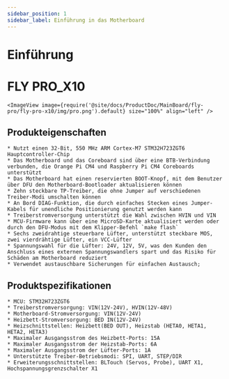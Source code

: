 ```yaml
---
sidebar_position: 1
sidebar_label: Einführung in das Motherboard
---
```



# Einführung

# FLY PRO_X10


    <ImageView image={require('@site/docs/ProductDoc/MainBoard/fly-pro/fly-pro-x10/img/pro.png').default} size="100%" align="left" />

## Produkteigenschaften

    * Nutzt einen 32-Bit, 550 MHz ARM Cortex-M7 STM32H723ZGT6 Hauptcontroller-Chip
    * Das Motherboard und das Coreboard sind über eine BTB-Verbindung verbunden, die Orange Pi CM4 und Raspberry Pi CM4 Coreboards unterstützt
    * Das Motherboard hat einen reservierten BOOT-Knopf, mit dem Benutzer über DFU den Motherboard-Bootloader aktualisieren können
    * Zehn steckbare TP-Treiber, die ohne Jumper auf verschiedenen Treiber-Modi umschalten können
    * An Bord DIAG-Funktion, die durch einfaches Stecken eines Jumper-Kabels für unendliche Positionierung genutzt werden kann
    * Treiberstromversorgung unterstützt die Wahl zwischen HVIN und VIN
    * MCU-Firmware kann über eine MicroSD-Karte aktualisiert werden oder durch den DFU-Modus mit dem Klipper-Befehl `make flash`
    * Sechs zweidrahtige steuerbare Lüfter, unterstützt steckbare MOS, zwei vierdrähtige Lüfter, ein VCC-Lüfter
    * Spannungswahl für die Lüfter: 24V, 12V, 5V, was den Kunden den Anschluss eines externen Spannungswandlers spart und das Risiko für Schäden am Motherboard reduziert
    * Verwendet austauschbare Sicherungen für einfachen Austausch;

## Produktspezifikationen

    * MCU: STM32H723ZGT6
    * Treiberstromversorgung: VIN(12V-24V), HVIN(12V-48V)
    * Motherboard-Stromversorgung: VIN(12V-24V)
    * Heizbett-Stromversorgung: BED IN(12V-24V)
    * Heizschnittstellen: Heizbett(BED OUT), Heizstab (HETA0, HETA1, HETA2, HETA3)
    * Maximaler Ausgangsstrom des Heizbett-Ports: 15A
    * Maximaler Ausgangsstrom der Heizstab-Ports: 6A
    * Maximaler Ausgangsstrom der Lüfter-Ports: 1A
    * Unterstützte Treiber-Betriebsmodi: SPI, UART, STEP/DIR
    * Erweiterungsschnittstellen: BLTouch (Servos, Probe), UART X1, Hochspannungsgrenzschalter X1


